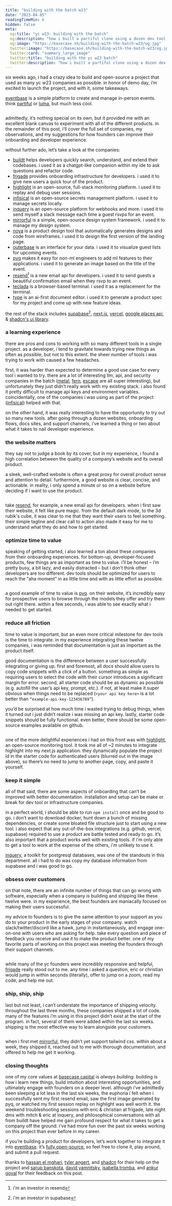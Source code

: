 ```yaml
---
title: "building with the batch w23"
date: "2023-04-05"
readingTimeMin: 6
hidden: false
meta:
  og:title: "yc w23: building with the batch"
  og:description: "how i built a partiful clone using a dozen dev tool & infrastructure companies from the yc w23 batch"
  og:image: "https://basecase.sh/building-with-the-batch-w23/og.jpg"
  twitter:image: "https://basecase.sh/building-with-the-batch-w23/og.jpg"
  twitter:card: "summary_large_image"
  twitter:title: "building with the yc w23 batch"
  twitter:description: "how i built a partiful clone using a dozen dev tool & infrastructure companies from the yc w23 batch"
---
```


six weeks ago, i had a crazy idea to build and open-source a project that used as many yc w23 companies as possible. in honor of demo day, i’m excited to launch the project, and with it, some takeaways.

[eventbase](https://events.basecase.vc/) is a simple platform to create and manage in-person events. think [partiful](https://partiful.com/) or [luma](https://lu.ma/), but much less cool. 

<img src="/building-with-the-batch-w23/demo.gif" alt="" />

admittedly, it’s nothing special on its own, but it provided me with an excellent blank canvas to experiment with all of the different products. in the remainder of this post, i’ll cover the full set of companies, my observations, and my suggestions for how founders can improve their onboarding and developer experience. 

without further ado, let’s take a look at the companies:
- [buildt](https://www.buildt.ai/) helps developers quickly search, understand, and extend their codebases. i used it as a chatgpt-like companion within my ide to ask questions and refactor code. 
- [frigade](https://frigade.com/) provides onboarding infrastructure for developers. i used it to give new users a quick tour of the product.
- [highlight](https://www.highlight.io/) is an open-source, full-stack monitoring platform. i used it to replay and debug user sessions.
- [infisical](https://infisical.com/) is an open-source secrets management platform. i used it to manage secrets locally.
- [inquery](https://www.inquery.io/) is an open-source platform for webhooks and more. i used it to send myself a slack message each time a guest rsvps for an event.
- [mirrorful](https://www.mirrorful.com/) is a simple, open-source design system framework. i used it to manage my design system.
- [noya](https://www.noya.io/) is a product design tool that automatically generates designs and code from wireframes. i used it to design the first version of the landing page.
- [outerbase](https://outerbase.com/) is an interface for your data. i used it to visualize guest lists for upcoming events.
- [pyq](https://www.pyqai.com/) makes it easy for non-ml engineers to add ml features to their applications. i used it to generate an image based on the title of the event.
- [resend](https://resend.com/)[^1] is a new email api for developers. i used it to send guests a beautiful confirmation email when they rsvp to an event.
- [teclada](https://www.teclada.com/) is a browser-based terminal. i used it as a replacement for the terminal.
- [type](https://type.ai/) is an ai-first document editor. i used it to generate a product spec for my project and come up with new feature ideas.

the rest of the stack includes [supabase](https://supabase.com/)[^2], [next.js](https://nextjs.org/), [vercel](vercel.com), [google places api](https://developers.google.com/maps/documentation/places/web-service/overview), & [shadcn's ui library](https://github.com/shadcn/ui). 

### a learning experience
there are pros and cons to working with so many different tools in a single project. as a developer, i tend to gravitate towards trying new things as often as possible, but not to this extent. the sheer number of tools i was trying to work with caused a few headaches. 

first, it was harder than expected to determine a good use case for every tool i wanted to try. there are a lot of interesting llm, api, and security companies in the batch ([metal](https://getmetal.io), [fern](https://www.buildwithfern.com/), [escape](https://escape.tech/) are all super interesting), but unfortunately they just didn’t really work with my existing stack. i also found it pretty difficult to manage api keys and environment variables. coincidentally, one of the companies i was using as part of the project ([infisical](https://infisical.com/)) helped with that.

on the other hand, it was really interesting to have the opportunity to try out so many new tools. after going through a dozen websites, onboarding flows, docs sites, and support channels, i’ve learned a thing or two about what it takes to nail developer experience.

### the website matters
they say not to judge a book by its cover, but in my experience, i found a high correlation between the quality of a company’s website and its overall product. 

a sleek, well-crafted website is often a great proxy for overall product sense and attention to detail. furthermore, a good website is clear, concise, and actionable. in reality, i only spend a minute or so on a website before deciding if i want to use the product. 

<img src="/building-with-the-batch-w23/resend.gif" alt="" />

take [resend](https://resend.com/), for example, a new email api for developers. when i first saw their website, it felt like pure magic. from the default dark mode, to the 3d rubik's cube, it was clear to me that they want their users to feel something. their simple tagline and clear call to action also made it easy for me to understand what they do and how to get started.

### optimize time to value
speaking of getting started, i also learned a ton about these companies from their onboarding experiences. for bottom-up, developer-focused products, few things are as important as time to value. i’ll be honest – i’m pretty busy, a bit lazy, and easily distracted – but i don’t think other developers are too different. dev tools should be optimized for users to reach the “aha moment” in as little time and with as little effort as possible. 

<img src="/building-with-the-batch-w23/pyq.gif" alt="" />

a good example of time to value is [pyq](https://www.pyqai.com/). on their website, it’s incredibly easy for prospective users to browse through the models they offer and try them out right there. within a few seconds, i was able to see exactly what i needed to get started.

### reduce all friction
time to value is important, but an even more critical milestone for dev tools is the time to integrate. in my experience integrating these twelve companies, i was reminded that documentation is just as important as the product itself. 

good documentation is the difference between a user successfully integrating or giving up. first and foremost, all docs should allow users to copy code snippets with a click of a button. something as simple as requiring users to select the code with their cursor introduces a significant margin for error. second, all starter code should be as dynamic as possible (e.g. autofill the user’s api key, prompt, etc.). if not, at least make it super obvious when things need to be replaced (`<your api key here>` is a lot better than `“example-api-key-123456789”`). 

you’d be surprised at how much time i wasted trying to debug things, when it turned out i just didn’t realize i was missing an api key. lastly, starter code snippets should be fully functional. even better, there should be some open-source examples available on github. 

<img src="/building-with-the-batch-w23/highlight.png" alt="" />

one of the more delightful experiences i had on this front was with [highlight](https://www.highlight.io/), an open-source monitoring tool. it took me all of ~2 minutes to integrate highlight into my next.js application. they dynamically populate the project id in the starter code for authenticated users (blurred out in the image above), so there’s no need to jump to another page, copy, and paste it yourself.

### keep it simple
all of that said, there are some aspects of onboarding that can’t be improved with better documentation. installation and setup can be make or break for dev tool or infrastructure companies. 

in a perfect world, i should be able to run `npm install` once and be good to go. i don’t want to download docker, hunt down a bunch of missing dependencies, or create some bloated file structure just to start using a new tool. i also expect that any out-of-the-box integrations (e.g. github, vercel, supabase) required to use a product are battle tested and ready to go. it’s also important that a product works well with existing tools. if i'm only able to get a tool to work at the expense of the others, i'm unlikely to use it. 

[inquery](https://www.inquery.io/), a toolkit for postgresql databases, was one of the standouts in this department. all i had to do was copy my database information from supabase and i was good to go. 

### obsess over customers 
on that note, there are an infinite number of things that can go wrong with software, especially when a company is building and shipping like these twelve were. in my experience, the best founders are maniacally focused on making their users successful. 

my advice to founders is to give the same attention to your support as you do to your product in the early stages of your company. watch slack/twitter/discord like a hawk, jump in instantaneously, and engage one-on-one with users who are asking for help. take every question and piece of feedback you receive and use it to make the product better. one of my favorite parts of working on this project was meeting the founders through their support channels. 

<img src="/building-with-the-batch-w23/frigade.png" alt="" />

while many of the yc founders were incredibly responsive and helpful, [frigade](https://frigade.com/) really stood out to me. any time i asked a question, eric or christian would jump in within seconds (literally), offer to jump on a zoom, read my code, and help me out. 

### ship, ship, ship
last but not least, i can’t understate the importance of shipping velocity. throughout the last three months, these companies shipped a lot of code. many of the features i’m using in this project didn’t exist at the start of the program. in fact, several of them were added within the last six weeks. shipping is the most effective way to learn alongside your customers.

<img src="/building-with-the-batch-w23/mirrorful.png" alt="" />

when i first met [mirrorful](https://www.mirrorful.com/), they didn’t yet support tailwind css. within about a week, they shipped it, reached out to me with thorough documentation, and offered to help me get it working. 

### closing thoughts
one of my core values at [basecase capital](https://basecase.vc) is *always building*. building is how i learn new things, build intuition about interesting opportunities, and ultimately engage with founders on a deeper level. although i’ve admittedly been sleeping a lot less in the last six weeks, the euphoria i felt when i successfully sent my first resend email, saw the first image generated by pyq, or watched my first session replay on highlight was well worth it. the weekend troubleshooting sessions with eric & christian at frigade, late night dms with mitch & eric at inquery, and philosophical conversations with ali from buildt have helped me gain profound respect for what it takes to get a company off the ground. i’ve had more fun over the past six weeks working on this project than ever before in my career.

if you’re building a product for developers, let’s work together to integrate it into [eventbase](https://events.basecase.vc/). it’s [fully open-source](https://github.com/alanagoyal/eventbase), so feel free to clone it, play around, and submit a pull request.

thanks to [hassan el mghari](https://twitter.com/nutlope), [tyler angert](https://twitter.com/tylerangert), and [shadcn](https://twitter.com/shadcn) for their help on the project and [sarup banskota](https://twitter.com/sarupbanskota), [david yamnitsky](https://twitter.com/davidyamnitsky), [isabella tromba](https://twitter.com/isabellatromba), and [ankur goyal](https://twitter.com/ankrgyl) for their feedback on this post.

[^1]: i'm an investor in resend
[^2]: i'm an investor in supabase
